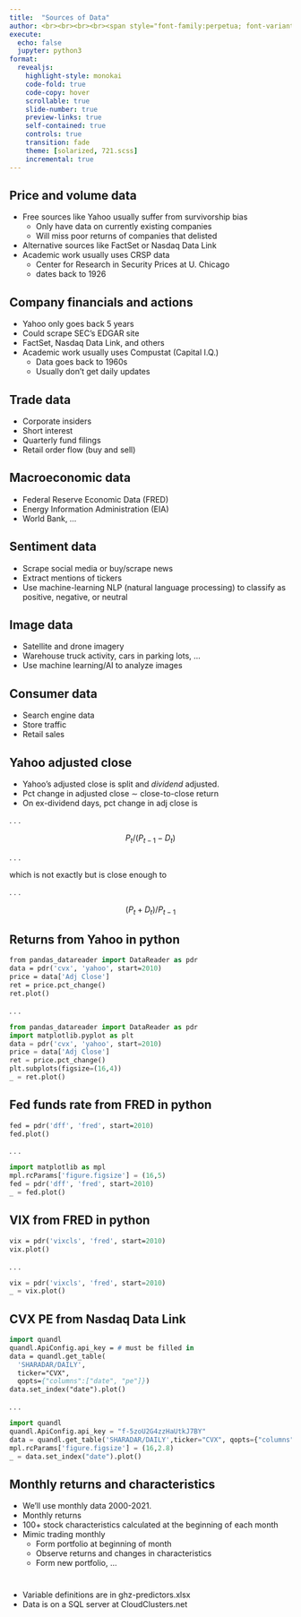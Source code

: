 ```yaml
---
title:  "Sources of Data"
author: <br><br><br><br><span style="font-family:perpetua; font-variant:small-caps; color:#606060;">Kerry Back</span><br><br><img src="RiceBusiness-transparent-logo-sm.png"  height=80>
execute:
  echo: false
  jupyter: python3
format: 
  revealjs:
    highlight-style: monokai
    code-fold: true
    code-copy: hover
    scrollable: true
    slide-number: true
    preview-links: true
    self-contained: true
    controls: true
    transition: fade
    theme: [solarized, 721.scss]
    incremental: true
---
```



## Price and volume data

- Free sources like Yahoo usually suffer from survivorship bias
  - Only have data on currently existing companies
  - Will miss poor returns of companies that delisted
- Alternative sources like FactSet or Nasdaq Data Link
- Academic work usually uses CRSP data
  - Center for Research in Security Prices at U. Chicago
  - dates back to 1926


## Company financials and actions

- Yahoo only goes back 5 years
- Could scrape SEC's EDGAR site
- FactSet, Nasdaq Data Link, and others
- Academic work usually uses Compustat (Capital I.Q.)
  - Data goes back to 1960s
  - Usually don't get daily updates

## Trade data

- Corporate insiders
- Short interest
- Quarterly fund filings
- Retail order flow (buy and sell)

## Macroeconomic data

- Federal Reserve Economic Data (FRED)
- Energy Information Administration (EIA)
- World Bank, ...

## Sentiment data

- Scrape social media or buy/scrape news
- Extract mentions of tickers
- Use machine-learning NLP (natural language processing) to classify as positive, negative, or neutral

## Image data

- Satellite and drone imagery
- Warehouse truck activity, cars in parking lots, ...
- Use machine learning/AI to analyze images

## Consumer data

- Search engine data
- Store traffic
- Retail sales


## Yahoo adjusted close

- Yahoo's adjusted close is split and *dividend* adjusted.
- Pct change in adjusted close $\sim$ close-to-close return
- On ex-dividend days, pct change in adj close is

. . .

$$P_t / (P_{t-1}-D_t)$$

. . .

which is not exactly but is close enough to

. . .

$$(P_t + D_t)/P_{t-1}$$



## Returns from Yahoo in python

```.p
from pandas_datareader import DataReader as pdr
data = pdr('cvx', 'yahoo', start=2010)
price = data['Adj Close']
ret = price.pct_change()
ret.plot()
```

. . .

```python
from pandas_datareader import DataReader as pdr
import matplotlib.pyplot as plt
data = pdr('cvx', 'yahoo', start=2010)
price = data['Adj Close']
ret = price.pct_change()
plt.subplots(figsize=(16,4))
_ = ret.plot()
```

## Fed funds rate from FRED in python

```p
fed = pdr('dff', 'fred', start=2010)
fed.plot()
```

. . .

```python

import matplotlib as mpl
mpl.rcParams['figure.figsize'] = (16,5)
fed = pdr('dff', 'fred', start=2010)
_ = fed.plot()
```

## VIX from FRED in python

```p
vix = pdr('vixcls', 'fred', start=2010)
vix.plot()
```

. . .

```python

vix = pdr('vixcls', 'fred', start=2010)
_ = vix.plot()
```


## CVX PE from Nasdaq Data Link

```.p
import quandl
quandl.ApiConfig.api_key = # must be filled in
data = quandl.get_table(
  'SHARADAR/DAILY',
  ticker="CVX", 
  qopts={"columns":["date", "pe"]})
data.set_index("date").plot()
```

. . .

```python
import quandl
quandl.ApiConfig.api_key = "f-5zoU2G4zzHaUtkJ7BY"
data = quandl.get_table('SHARADAR/DAILY',ticker="CVX", qopts={"columns":["date", "pe"]})
mpl.rcParams['figure.figsize'] = (16,2.8)
_ = data.set_index("date").plot()
```

## Monthly returns and characteristics

- We'll use monthly data 2000-2021.
- Monthly returns
- 100+ stock characteristics calculated at the beginning of each month
- Mimic trading monthly
  - Form portfolio at beginning of month
  - Observe returns and changes in characteristics
  - Form new portfolio, ...

#

- Variable definitions are in ghz-predictors.xlsx
- Data is on a SQL server at CloudClusters.net